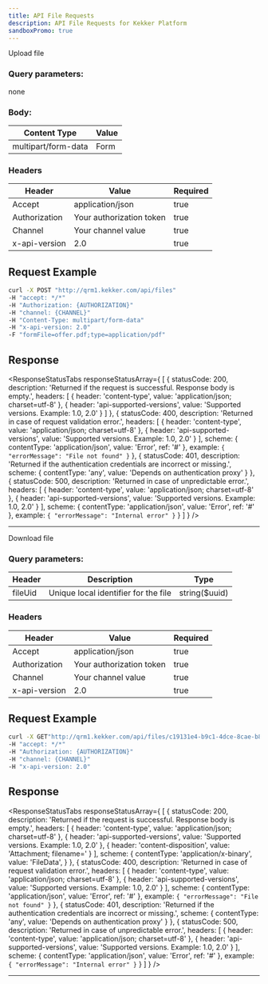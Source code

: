 ```yaml
---
title: API File Requests
description: API File Requests for Kekker Platform
sandboxPromo: true
---
```




<HeaderRequestLink title="POST /api/files" />

Upload file

### Query parameters:
none

### Body:

| Content Type        | Value            |
|---------------------|------------------|
| multipart/form-data | Form             |

### Headers

| Header        | Value                    | Required |
|---------------|--------------------------|----------|
| Accept        | application/json         | true     |
| Authorization | Your authorization token | true     |
| Channel       | Your channel value       | true     |
| x-api-version | 2.0                      | true     |


## Request Example

```bash
curl -X POST "http://qrm1.kekker.com/api/files"
-H "accept: */*"
-H "Authorization: {AUTHORIZATION}"
-H "channel: {CHANNEL}"
-H "Content-Type: multipart/form-data"
-H "x-api-version: 2.0"
-F "formFile=offer.pdf;type=application/pdf"
```

## Response

<ResponseStatusTabs responseStatusArray={
[
  {
    statusCode: 200,
    description: 'Returned if the request is successful. Response body is empty.',
    headers: [
      {
        header: 'content-type',
        value: 'application/json; charset=utf-8'
      },
      {
        header: 'api-supported-versions',
        value: 'Supported versions. Example: 1.0, 2.0'
      }
    ]
  },
  {
    statusCode: 400,
    description: 'Returned in case of request validation error.',
    headers: [
      {
        header: 'content-type',
        value: 'application/json; charset=utf-8'
      },
      {
        header: 'api-supported-versions',
        value: 'Supported versions. Example: 1.0, 2.0'
      }
    ],
    scheme: {
      contentType: 'application/json',
      value: 'Error',
      ref: '#'
    },
    example: `{
  "errorMessage": "File not found"
}`
  },
  {
    statusCode: 401,
    description: 'Returned if the authentication credentials are incorrect or missing.',
    scheme: {
      contentType: 'any',
      value: 'Depends on authentication proxy'
    }
  },
  {
    statusCode: 500,
    description: 'Returned in case of unpredictable error.',
    headers: [
      {
        header: 'content-type',
        value: 'application/json; charset=utf-8'
      },
      {
        header: 'api-supported-versions',
        value: 'Supported versions. Example: 1.0, 2.0'
      }
    ],
    scheme: {
      contentType: 'application/json',
      value: 'Error',
      ref: '#'
    },
    example: `{
    "errorMessage": "Internal error"
}`
  }
]
} />

***

<HeaderRequestLink title="GET /api/files/{fileUid}" />

Download file

### Query parameters:

| Header       | Description                          | Type          |
|--------------|--------------------------------------|---------------|
| fileUid      | Unique local identifier for the file | string($uuid) |

### Headers

| Header        | Value                    | Required |
|---------------|--------------------------|----------|
| Accept        | application/json         | true     |
| Authorization | Your authorization token | true     |
| Channel       | Your channel value       | true     |
| x-api-version | 2.0                      | true     |


## Request Example

```bash
curl -X GET"http://qrm1.kekker.com/api/files/c19131e4-b9c1-4dce-8cae-b8d00f50fc61"
-H "accept: */*"
-H "Authorization: {AUTHORIZATION}"
-H "channel: {CHANNEL}"
-H "x-api-version: 2.0"
```

## Response

<ResponseStatusTabs responseStatusArray={
[
  {
    statusCode: 200,
    description: 'Returned if the request is successful. Response body is empty.',
    headers: [
      {
        header: 'content-type',
        value: 'application/json; charset=utf-8'
      },
      {
        header: 'api-supported-versions',
        value: 'Supported versions. Example: 1.0, 2.0'
      },
      {
        header: 'content-disposition',
        value: 'Attachment; filename='
      }
    ],
    scheme: {
      contentType: 'application/x-binary',
      value: 'FileData',
    }
  },
  {
    statusCode: 400,
    description: 'Returned in case of request validation error.',
    headers: [
      {
        header: 'content-type',
        value: 'application/json; charset=utf-8'
      },
      {
        header: 'api-supported-versions',
        value: 'Supported versions. Example: 1.0, 2.0'
      }
    ],
    scheme: {
      contentType: 'application/json',
      value: 'Error',
      ref: '#'
    },
    example: `{
  "errorMessage": "File not found"
}`
  },
  {
    statusCode: 401,
    description: 'Returned if the authentication credentials are incorrect or missing.',
    scheme: {
      contentType: 'any',
      value: 'Depends on authentication proxy'
    }
  },
  {
    statusCode: 500,
    description: 'Returned in case of unpredictable error.',
    headers: [
      {
        header: 'content-type',
        value: 'application/json; charset=utf-8'
      },
      {
        header: 'api-supported-versions',
        value: 'Supported versions. Example: 1.0, 2.0'
      }
    ],
    scheme: {
      contentType: 'application/json',
      value: 'Error',
      ref: '#'
    },
    example: `{
    "errorMessage": "Internal error"
}`
  }
]
} />

***